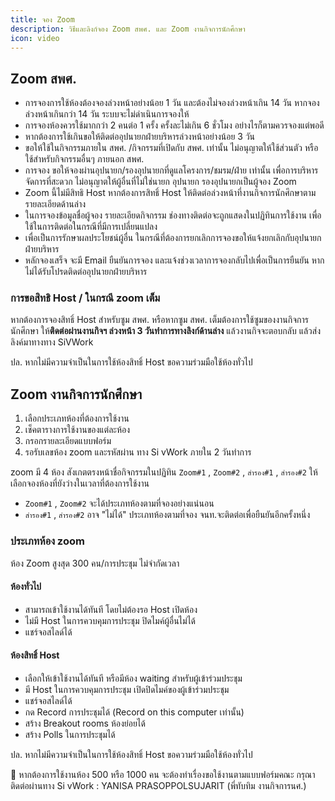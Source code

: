 ```yaml
---
title: จอง Zoom
description: วิธีและลิงก์จอง Zoom สพศ. และ Zoom งานกิจการนักศึกษา
icon: video
---
```


## Zoom สพศ.

- การจองการใช้ห้องต้องจองล่วงหน้าอย่างน้อย 1 วัน และต้องไม่จองล่วงหน้าเกิน 14 วัน หากจองล่วงหน้าเกินกว่า 14 วัน ระบบจะไม่ดำเนินการจองให้
- การจองห้องควรใช้มากกว่า 2 คนต่อ 1 ครั้ง ครั้งละไม่เกิน 6 ชั่วโมง อย่างไรก็ตามควรจองแต่พอดี
- หากต้องการใช้เกินขอให้ติดต่ออุปนายกฝ่ายบริหารล่วงหน้าอย่างน้อย 3 วัน
- ขอให้ใช้ในกิจกรรมภายใน สพศ. /กิจกรรมที่เปิดกับ สพศ. เท่านั้น ไม่อนุญาตให้ใช้ส่วนตัว หรือใช้สำหรับกิจกรรมอื่นๆ ภายนอก สพศ.
- การจอง ขอให้จองผ่านอุปนายก/รองอุปนายกที่ดูแลโครงการ/ชมรม/ฝ่าย เท่านั้น เพื่อการบริหารจัดการที่สะดวก ไม่อนุญาตให้ผู้อื่นที่ไม่ใช่นายก อุปนายก รองอุปนายกเป็นผู้จอง Zoom
- Zoom นี้ไม่มีสิทธิ Host หากต้องการสิทธิ์ Host ให้ติดต่อล่วงหน้าที่งานกิจการนักศึกษาตามรายละเอียดด้านล่าง
- ในการจองข้อมูลชื่อผู้จอง รายละเอียดกิจกรรม ช่องทางติดต่อจะถูกแสดงในปฏิทินการใช้งาน เพื่อใช้ในการติดต่อในกรณีที่มีการเปลี่ยนแปลง
- เพื่อเป็นการรักษาผลประโยชน์ผู้อื่น ในกรณีที่ต้องการยกเลิกการจองขอให้แจ้งยกเลิกกับอุปนายกฝ่ายบริหาร
- หลักจองเสร็จ จะมี Email ยืนยันการจอง และแจ้งช่วงเวลาการจองกลับไปเพื่อเป็นการยืนยัน หากไม่ได้รับโปรดติดต่ออุปนายกฝ่ายบริหาร

<CardGroup cols={2}>
  <Card
    title="ฟอร์มจอง"
    icon="square-list"
    href="https://docs.google.com/forms/d/e/1FAIpQLSdKHTIRXuiIOhPvlsjLOpXOdlws6cfIN2MgBwKZpUyvQP8Sng/viewform"
    horizontal
  />
  <Card
    title="Calendar"
    icon="calendar-week"
    href="https://calendar.google.com/calendar/embed?src=ebd452da221b70ab9e8177942818726c365918cc28e7d8fbbafdc087ff92c499@group.calendar.google.com&ctz=Asia/Bangkok"
    horizontal
  />
</CardGroup>

### การขอสิทธิ Host / ในกรณี zoom เต็ม

หากต้องการจองสิทธิ์ Host สำหรับซูม สพศ. หรือหากซูม สพศ. เต็มต้องการใช้ซูมของงานกิจการนักศึกษา
ให้**ติดต่อผ่านงานกิจฯ ล่วงหน้า 3 วันทำการทางลิงก์ด้านล่าง** แล้วงานกิจจะตอบกลับ แล้วส่งลิงค์มาทางทาง SiVWork

ปล. หากไม่มีความจำเป็นในการใช้ห้องสิทธิ์ Host ขอความร่วมมือใช้ห้องทั่วไป

## Zoom งานกิจการนักศึกษา

1. เลือกประเภทห้องที่ต้องการใช้งาน
2. เช็คตารางการใช้งานของแต่ละห้อง
3. กรอกรายละเอียดแบบฟอร์ม
4. รอรับเลขห้อง zoom และรหัสผ่าน ทาง Si vWork ภายใน 2 วันทำการ

zoom มี 4 ห้อง สังเกตตรงหน้าชื่อกิจกรรมในปฏิทิน `Zoom#1` , `Zoom#2` , `สำรอง#1` , `สำรอง#2`
ให้เลือกจองห้องที่ยังว่างในเวลาที่ต้องการใช้งาน

- `Zoom#1` , `Zoom#2` จะได้ประเภทห้องตามที่จองอย่างแน่นอน
- `สำรอง#1` , `สำรอง#2` อาจ "ไม่ได้" ประเภทห้องตามที่จอง จนท.จะติดต่อเพื่อยืนยันอีกครั้งหนึ่ง

<CardGroup cols={2}>
  <Card
    title="ฟอร์มจอง"
    icon="square-list"
    href="https://docs.google.com/forms/d/e/1FAIpQLSdsZ1aT1UUg0Y1BqgokfOgRxZIOEZYBHT6FKcwEHmi_CTYLDw/viewform"
    horizontal
  />
  <Card
    title="Calendar"
    icon="calendar-week"
    href="https://calendar.google.com/calendar/embed?src=praidueiljlma9q6rl0tv8c934%40group.calendar.google.com&ctz=Asia%2FBangkok"
    horizontal
  />
</CardGroup>

### ประเภทห้อง zoom

ห้อง Zoom สูงสุด 300 คน/การประชุม ไม่จำกัดเวลา

#### ห้องทั่วไป

- สามารถเข้าใช้งานได้ทันที โดยไม่ต้องรอ Host เปิดห้อง
- ไม่มี Host ในการควบคุมการประชุม ปิดไมค์ผู้อื่นไม่ได้
- แชร์จอสไลด์ได้

#### ห้องสิทธิ์ Host

- เลือกให้เข้าใช้งานได้ทันที หรือมีห้อง waiting สำหรับผู้เข้าร่วมประชุม
- มี Host ในการควบคุมการประชุม เปิดปิดไมค์ของผู้เข้าร่วมประชุม
- แชร์จอสไลด์ได้
- กด Record การประชุมได้ (Record on this computer เท่านั้น)
- สร้าง Breakout rooms ห้องย่อยได้
- สร้าง Polls ในการประชุมได้

ปล. หากไม่มีความจำเป็นในการใช้ห้องสิทธิ์ Host ขอความร่วมมือใช้ห้องทั่วไป

📌 หากต้องการใช้งานห้อง 500 หรือ 1000 คน จะต้องทำเรื่องขอใช้งานตามแบบฟอร์มคณะ
กรุณาติดต่อผ่านทาง Si vWork : YANISA PRASOPPOLSUJARIT (พี่ทับทิม งานกิจการนศ.)
